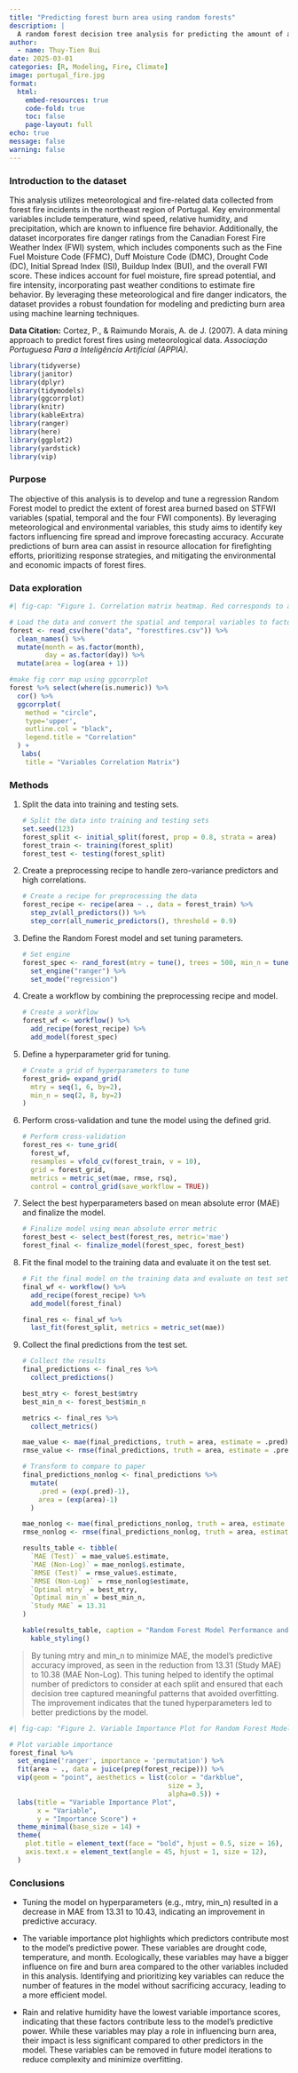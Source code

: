 ```yaml
---
title: "Predicting forest burn area using random forests"
description: |
  A random forest decision tree analysis for predicting the amount of area burned by wildfire based on a set of environmental variables
author:
  - name: Thuy-Tien Bui
date: 2025-03-01
categories: [R, Modeling, Fire, Climate]
image: portugal_fire.jpg
format:
  html:
    embed-resources: true
    code-fold: true
    toc: false
    page-layout: full
echo: true
message: false
warning: false
---
```


### Introduction to the dataset

This analysis utilizes meteorological and fire-related data collected from forest fire incidents in the northeast region of Portugal. Key environmental variables include temperature, wind speed, relative humidity, and precipitation, which are known to influence fire behavior. Additionally, the dataset incorporates fire danger ratings from the Canadian Forest Fire Weather Index (FWI) system, which includes components such as the Fine Fuel Moisture Code (FFMC), Duff Moisture Code (DMC), Drought Code (DC), Initial Spread Index (ISI), Buildup Index (BUI), and the overall FWI score. These indices account for fuel moisture, fire spread potential, and fire intensity, incorporating past weather conditions to estimate fire behavior. By leveraging these meteorological and fire danger indicators, the dataset provides a robust foundation for modeling and predicting burn area using machine learning techniques.

**Data Citation:** Cortez, P., & Raimundo Morais, A. de J. (2007). A data mining approach to predict forest fires using meteorological data. *Associação Portuguesa Para a Inteligência Artificial (APPIA)*.

```r
library(tidyverse) 
library(janitor)
library(dplyr)
library(tidymodels)
library(ggcorrplot)
library(knitr)
library(kableExtra)
library(ranger)
library(here)
library(ggplot2)
library(yardstick)
library(vip)
```

### Purpose

The objective of this analysis is to develop and tune a regression Random Forest model to predict the extent of forest area burned based on STFWI variables (spatial, temporal and the four FWI components). By leveraging meteorological and environmental variables, this study aims to identify key factors influencing fire spread and improve forecasting accuracy. Accurate predictions of burn area can assist in resource allocation for firefighting efforts, prioritizing response strategies, and mitigating the environmental and economic impacts of forest fires.

### Data exploration

```r
#| fig-cap: "Figure 1. Correlation matrix heatmap. Red corresponds to a positive correlation while blue represents a negative correlation between the two variables. Darker colors indicate stronger correlations. Temperature has a strong negative correlation with relative humidity (rh) while duff moisture code (dmc) and drought code (dc) have a strong positive correlation."

# Load the data and convert the spatial and temporal variables to factors. Log(x+1) transform the burned hectares data
forest <- read_csv(here("data", "forestfires.csv")) %>% 
  clean_names() %>% 
  mutate(month = as.factor(month),
         day = as.factor(day)) %>%
  mutate(area = log(area + 1))

#make fig corr map using ggcorrplot
forest %>% select(where(is.numeric)) %>% 
  cor() %>% 
  ggcorrplot(
    method = "circle",
    type='upper',
    outline.col = "black",
    legend.title = "Correlation" 
  ) +
   labs(
    title = "Variables Correlation Matrix")
```

### Methods

1.  Split the data into training and testing sets.

    ```r
    # Split the data into training and testing sets
    set.seed(123)
    forest_split <- initial_split(forest, prop = 0.8, strata = area)
    forest_train <- training(forest_split)
    forest_test <- testing(forest_split)
    ```

2.  Create a preprocessing recipe to handle zero-variance predictors and high correlations.

    ```r
    # Create a recipe for preprocessing the data
    forest_recipe <- recipe(area ~ ., data = forest_train) %>%  
      step_zv(all_predictors()) %>%  
      step_corr(all_numeric_predictors(), threshold = 0.9)
    ```

3.  Define the Random Forest model and set tuning parameters.

    ```r
    # Set engine
    forest_spec <- rand_forest(mtry = tune(), trees = 500, min_n = tune()) %>% 
      set_engine("ranger") %>% 
      set_mode("regression")
    ```

4.  Create a workflow by combining the preprocessing recipe and model.

    ```r
    # Create a workflow
    forest_wf <- workflow() %>% 
      add_recipe(forest_recipe) %>% 
      add_model(forest_spec)
    ```

5.  Define a hyperparameter grid for tuning.

    ```r
    # Create a grid of hyperparameters to tune
    forest_grid= expand_grid(
      mtry = seq(1, 6, by=2),
      min_n = seq(2, 8, by=2)
    )
    ```

6.  Perform cross-validation and tune the model using the defined grid.

    ```r
    # Perform cross-validation
    forest_res <- tune_grid(
      forest_wf,
      resamples = vfold_cv(forest_train, v = 10),
      grid = forest_grid,
      metrics = metric_set(mae, rmse, rsq),
      control = control_grid(save_workflow = TRUE))
    ```

7.  Select the best hyperparameters based on mean absolute error (MAE) and finalize the model.

    ```r
    # Finalize model using mean absolute error metric
    forest_best <- select_best(forest_res, metric='mae')
    forest_final <- finalize_model(forest_spec, forest_best)
    ```

8.  Fit the final model to the training data and evaluate it on the test set.

    ```r
    # Fit the final model on the training data and evaluate on test set
    final_wf <- workflow() %>%
      add_recipe(forest_recipe) %>%
      add_model(forest_final)

    final_res <- final_wf %>%
      last_fit(forest_split, metrics = metric_set(mae))
    ```

9.  Collect the final predictions from the test set.

    ```r
    # Collect the results
    final_predictions <- final_res %>%
      collect_predictions()

    best_mtry <- forest_best$mtry
    best_min_n <- forest_best$min_n

    metrics <- final_res %>%
      collect_metrics()

    mae_value <- mae(final_predictions, truth = area, estimate = .pred)
    rmse_value <- rmse(final_predictions, truth = area, estimate = .pred)

    # Transform to compare to paper
    final_predictions_nonlog <- final_predictions %>%
      mutate(
        .pred = (exp(.pred)-1),
        area = (exp(area)-1)
      )

    mae_nonlog <- mae(final_predictions_nonlog, truth = area, estimate = .pred)
    rmse_nonlog <- rmse(final_predictions_nonlog, truth = area, estimate = .pred)

    results_table <- tibble(
      `MAE (Test)` = mae_value$.estimate,
      `MAE (Non-Log)` = mae_nonlog$.estimate,
      `RMSE (Test)` = rmse_value$.estimate,
      `RMSE (Non-Log)` = rmse_nonlog$estimate,
      `Optimal mtry` = best_mtry,
      `Optimal min_n` = best_min_n,
      `Study MAE` = 13.31 
    )

    kable(results_table, caption = "Random Forest Model Performance and Hyperparameters") %>% 
      kable_styling()
    ```

> By tuning mtry and min_n to minimize MAE, the model's predictive accuracy improved, as seen in the reduction from 13.31 (Study MAE) to 10.38 (MAE Non-Log). This tuning helped to identify the optimal number of predictors to consider at each split and ensured that each decision tree captured meaningful patterns that avoided overfitting. The improvement indicates that the tuned hyperparameters led to better predictions by the model.

```r
#| fig-cap: "Figure 2. Variable Importance Plot for Random Forest Model Predicting Burn Area. The plot displays the relative importance of each predictor variable in the model, with the importance scores calculated using permutation-based feature importance. Variables are ordered from least important to most important on the y-axis with their importance score on the x-axis highlighting which variables are most influential in predicting burn area."

# Plot variable importance
forest_final %>% 
  set_engine('ranger', importance = 'permutation') %>% 
  fit(area ~ ., data = juice(prep(forest_recipe))) %>%
  vip(geom = "point", aesthetics = list(color = "darkblue", 
                                        size = 3, 
                                        alpha=0.5)) +
  labs(title = "Variable Importance Plot",
       x = "Variable",
       y = "Importance Score") +
  theme_minimal(base_size = 14) +
  theme(
    plot.title = element_text(face = "bold", hjust = 0.5, size = 16),
    axis.text.x = element_text(angle = 45, hjust = 1, size = 12),
  )

```

### Conclusions

-   Tuning the model on hyperparameters (e.g., mtry, min_n) resulted in a decrease in MAE from 13.31 to 10.43, indicating an improvement in predictive accuracy.

-   The variable importance plot highlights which predictors contribute most to the model's predictive power. These variables are drought code, temperature, and month. Ecologically, these variables may have a bigger influence on fire and burn area compared to the other variables included in this analysis. Identifying and prioritizing key variables can reduce the number of features in the model without sacrificing accuracy, leading to a more efficient model.

-   Rain and relative humidity have the lowest variable importance scores, indicating that these factors contribute less to the model's predictive power. While these variables may play a role in influencing burn area, their impact is less significant compared to other predictors in the model. These variables can be removed in future model iterations to reduce complexity and minimize overfitting.
